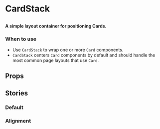
# CardStack

##

<h4>
	A simple layout container for positioning Cards.
</h4>

<Canvas>
  <Story id="layouts-cardstack--default" />
</Canvas>

### When to use 
- Use `CardStack` to wrap one or more `Card` components.
- `CardStack` centers `Card` components by default and should handle the most common page layouts that use `Card`.

## Props

<ArgsTable of={CardStack} />

## Stories

### Default 

<Canvas>
  <Story id="layouts-cardstack--default" />
</Canvas>

### Alignment

<Canvas>
  <Story id="layouts-cardstack--alignment" />
</Canvas>

